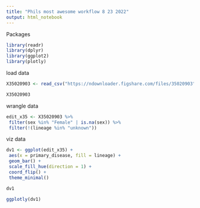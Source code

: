 ```yaml
---
title: "Phils most awesome workflow 8 23 2022"
output: html_notebook
---
```


Packages
```r
library(readr)
library(dplyr)
library(ggplot2)
library(plotly)
```

load data
```r
X35020903 <- read_csv("https://ndownloader.figshare.com/files/35020903")

X35020903
```

wrangle data
```r
edit_x35 <- X35020903 %>%
 filter(sex %in% "Female" | is.na(sex)) %>%
 filter(!(lineage %in% "unknown"))

```

viz data
```r

dv1 <- ggplot(edit_x35) +
 aes(x = primary_disease, fill = lineage) +
 geom_bar() +
 scale_fill_hue(direction = 1) +
 coord_flip() +
 theme_minimal()

dv1

```

```r
ggplotly(dv1)
```

